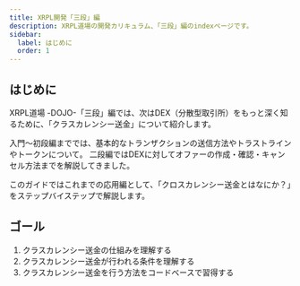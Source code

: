 ```yaml
---
title: XRPL開発「三段」編
description: XRPL道場の開発カリキュラム、「三段」編のindexページです。
sidebar:
  label: はじめに
  order: 1
---
```


## はじめに

XRPL道場 -DOJO-「三段」編では、次はDEX（分散型取引所）をもっと深く知るために、「クラスカレンシー送金」について紹介します。

入門〜初段編まででは、基本的なトランザクションの送信方法やトラストラインやトークンについて。
二段編ではDEXに対してオファーの作成・確認・キャンセル方法までを解説してきました。

このガイドではこれまでの応用編として、「クロスカレンシー送金とはなにか？」をステップバイステップで解説します。

## ゴール

1. クラスカレンシー送金の仕組みを理解する
2. クラスカレンシー送金が行われる条件を理解する
3. クラスカレンシー送金を行う方法をコードベースで習得する
